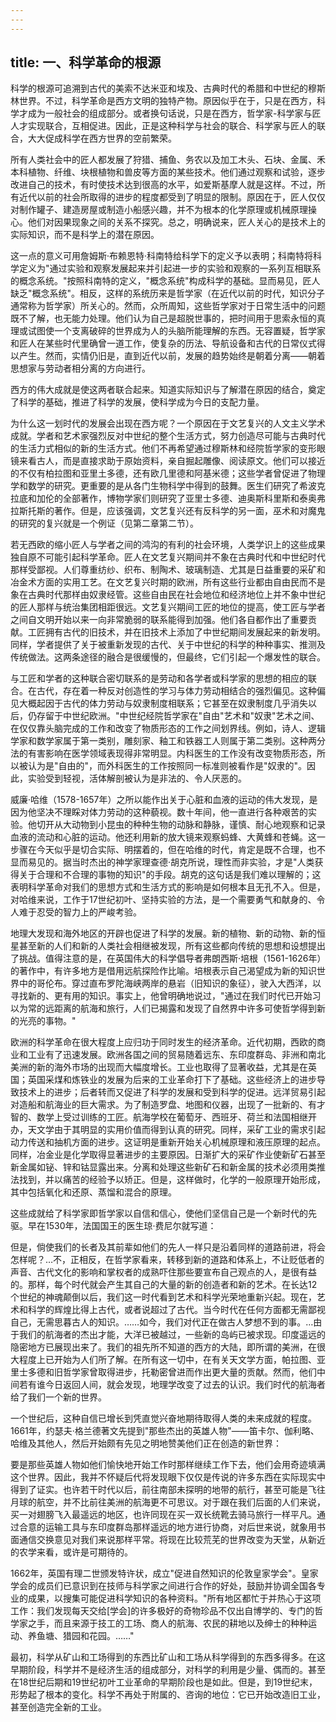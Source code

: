 ```yaml
---
---
---
```

title: 一、科学革命的根源
---



科学的根源可追溯到古代的美索不达米亚和埃及、古典时代的希腊和中世纪的穆斯林世界。不过，科学革命是西方文明的独特产物。原因似乎在于，只是在西方，科学才成为一般社会的组成部分。或者换句话说，只是在西方，哲学家-科学家与匠人才实现联合，互相促进。因此，正是这种科学与社会的联合、科学家与匠人的联合，大大促成科学在西方世界的空前繁荣。

所有人类社会中的匠人都发展了狩猎、捕鱼、务农以及加工木头、石块、金属、禾本科植物、纤维、块根植物和兽皮等方面的某些技术。他们通过观察和试验，逐步改进自己的技术，有时使技术达到很高的水平，如爱斯基摩人就是这样。不过，所有近代以前的社会所取得的进步的程度都受到了明显的限制。原因在于，匠人仅仅对制作罐子、建造房屋或制造小船感兴趣，并不为根本的化学原理或机械原理操心。他们对因果现象之间的关系不探究。总之，明确说来，匠人关心的是技术上的实际知识，而不是科学上的潜在原因。

这一点的意义可用詹姆斯·布赖恩特·科南特给科学下的定义予以表明；科南特将科学定义为"通过实验和观察发展起来并引起进一步的实验和观察的一系列互相联系的概念系统。"按照科南特的定义，"概念系统"构成科学的基础。显而易见，匠人缺乏"概念系统"。相反，这样的系统历来是哲学家（在近代以前的时代，知识分子通常称为哲学家）所关心的。然而，众所周知，这些哲学家对于日常生活中的问题既不了解，也无能力处理。他们认为自己是超脱世事的，把时间用于思索永恒的真理或试图使一个支离破碎的世界成为人的头脑所能理解的东西。无容置疑，哲学家和匠人在某些时代里确曾一道工作，使复杂的历法、导航设备和古代的日常仪式得以产生。然而，实情仍旧是，直到近代以前，发展的趋势始终是朝着分离——朝着思想家与劳动者相分离的方向进行。

西方的伟大成就是使这两者联合起来。知道实际知识与了解潜在原因的结合，奠定了科学的基础，推进了科学的发展，使科学成为今日的支配力量。

为什么这一划时代的发展会出现在西方呢？一个原因在于文艺复兴的人文主义学术成就。学者和艺术家强烈反对中世纪的整个生活方式，努力创造尽可能与古典时代的生活力式相似的新的生活方式。他们不再希望通过穆斯林和经院哲学家的变形眼镜来看古人，而是直接求助于原始资料，亲自掘起雕像、阅读原文。他们可以接近的不仅有柏拉图和亚里土多德，还有欧几里德和阿基米德；这些学者曾促进了物理学和数学的研究。更重要的是从各门生物科学中得到的鼓舞。医生们研究了希波克拉底和加伦的全部著作，博物学家们则研究了亚里士多德、迪奥斯科里斯和泰奥弗拉斯托斯的著作。但是，应该强调，文艺复兴还有反科学的另一面，巫术和对魔鬼的研究的复兴就是一个例证（见第二章第二节）。

若无西欧的缩小匠人与学者之间的鸿沟的有利的社会环境，人类学识上的这些成果独自原不可能引起科学革命。匠人在文艺复兴期间并不象在古典时代和中世纪时代那样受鄙视。人们尊重纺纱、织布、制陶术、玻璃制造、尤其是日益重要的采矿和冶金术方面的实用工艺。在文艺复兴时期的欧洲，所有这些行业都由自由民而不是象在古典时代那样由奴隶经管。这些自由民在社会地位和经济地位上并不象中世纪的匠人那样与统治集团相距很远。文艺复兴期间工匠的地位的提高，使工匠与学者之间自文明开始以来一向非常脆弱的联系能得到加强。他们各自都作出了重要贡献。工匠拥有古代的旧技术，并在旧技术上添加了中世纪期间发展起来的新发明。同样，学者提供了关于被重新发现的古代、关于中世纪的科学的种种事实、推测及传统做法。这两条途径的融合是很缓慢的，但最终，它们引起一个爆发性的联合。

与工匠和学者的这种联合密切联系的是劳动和各学者或科学家的思想的相应的联合。在古代，存在着一种反对创造性的学习与体力劳动相结合的强烈偏见。这种偏见大概起因于古代的体力劳动与奴隶制度相联系；它甚至在奴隶制度几乎消失以后，仍存留于中世纪欧洲。"中世纪经院哲学家在"自由"艺术和"奴隶"艺术之间、在仅仅靠头脑完成的工作和改变了物质形态的工作之间划界线。例如，诗人、逻辑学家和数学家属于第一类别，雕刻家、釉工和铁器工人则属于第二类别。这种两分法的有害影响在医学领域表现得非常明显。内科医生的工作没有改变物质形态，所以被认为是"自由的"，而外科医生的工作按照同一标准则被看作是"奴隶的"。因此，实验受到轻视，活体解剖被认为是非法的、令人厌恶的。

威廉·哈维（1578-1657年）之所以能作出关于心脏和血液的运动的伟大发现，是因为他坚决不理睬对体力劳动的这种藐视。数十年间，他一直进行各种艰苦的实验。他切开从大动物到小昆虫的种种生物的动脉和静脉，谨慎、耐心地观察和记录血液的流动和心脏的运动。他还利用新的放大镜来观察蚂蜂、大黄蜂和苍蝇。这一步骤在今天似乎是切合实际、明摆着的，但在哈维的时代，肯定是既不合理，也不显而易见的。据当时杰出的神学家理查德·胡克所说，理性而非实验，才是"人类获得关于合理和不合理的事物的知识"的手段。胡克的这句话是我们难以理解的；这表明科学革命对我们的思想方式和生活方式的影响是如何根本且无孔不入。但是，对哈维来说，工作于17世纪初叶、坚持实验的方法，是一个需要勇气和献身的、令人难于忍受的智力上的严峻考验。

地理大发现和海外地区的开辟也促进了科学的发展。新的植物、新的动物、新的恒星甚至新的人们和新的人类社会相继被发现，所有这些都向传统的思想和设想提出了挑战。值得注意的是，在英国伟大的科学倡导者弗朗西斯·培根（1561-1626年）的著作中，有许多地方是借用远航探险作比喻。培根表示自己渴望成为新的知识世界中的哥伦布。穿过直布罗陀海峡两岸的悬岩（旧知识的象征），驶入大西洋，以寻找新的、更有用的知识。事实上，他曾明确地说过，"通过在我们时代已开始习以为常的远距离的航海和旅行，人们已揭露和发现了自然界中许多可使哲学得到新的光亮的事物。"

欧洲的科学革命在很大程度上应归功于同时发生的经济革命。近代初期，西欧的商业和工业有了迅速发展。欧洲各国之间的贸易随着远东、东印度群岛、非洲和南北美洲的新的海外市场的出现而大幅度增长。工业也取得了显著收益，尤其是在英国；英国采煤和炼铁业的发展为后来的工业革命打下了基础。这些经济上的进步导致技术上的进步；后者转而又促进了科学的发展和受到科学的促进。远洋贸易引起对造船和航海业的巨大需求。为了制造罗盘、地图和仪器，出现了一批新的、有才智的、数学上受过训练的工匠。航海学校在葡萄牙、西班牙、荷兰和法国相继开办，天文学由于其明显的实用价值而得到认真的研究。同样，采矿工业的需求引起动力传送和抽机方面的进步。这证明是重新开始关心机械原理和液压原理的起点。同样，冶金业是化学取得显著进步的主要原因。日渐扩大的采矿作业使新矿石甚至新金属如铋、锌和钴显露出来。分离和处理这些新矿石和新金属的技术必须用类推法找到，并以痛苦的经验予以矫正。但是，这样做时，化学的一般原理开始形成，其中包括氧化和还原、蒸馏和混合的原理。

这些成就给了科学家即哲学家以自信和信心，使他们坚信自己是一个新时代的先驱。早在1530年，法国国王的医生琼·费尼尔就写道：

但是，倘使我们的长者及其前辈如他们的先人一样只是沿着同样的道路前进，将会怎样呢？…不，正相反，在哲学家看来，转移到新的道路和体系上，不让贬低者的声音、古代文化的影响和掌权者的成熟吓住那些要宣布自己观点的人，是很有益的。那样，每个时代就会产生其自己的大量的新的创造者和新的艺术。在长达12个世纪的神魂颠倒以后，我们这一时代看到艺术和科学光荣地重新兴起。现在，艺术和科学的辉煌比得上古代，或者说超过了古代。当今时代在任何方面都无需鄙视自己，无需思暮古人的知识。……如今，我们对代正在做古人梦想不到的事。…由于我们的航海者的杰出才能，大洋已被越过，一些新的岛屿已被求现。印度遥远的隐密地方已展现出来了。我们的祖先所不知道的西方的大陆，即所谓的美洲，在很大程度上已开始为人们所了解。在所有这一切中，在有关天文学方面，帕拉图、亚里士多德和旧哲学家曾取得进步，托勒密曾进而作出更大量的贡献。然而，他们中间若有谁今日返回人间，就会发现，地理学改变了过去的认识。我们时代的航海者给了我们一个新的世界。

一个世纪后，这种自信已增长到凭直觉兴奋地期待取得人类的未来成就的程度。1661年，约瑟夫·格兰德著文先提到"那些杰出的英雄人物"——笛卡尔、伽利略、哈维及其他人，然后开始颇有先见之明地赞美他们正在创造的新世界：

要是那些英雄人物如他们愉快地开始工作时那样继续工作下去，他们会用奇迹填满这个世界。因此，我并不怀疑后代将发现眼下仅仅是传说的许多东西在实际现实中得到了证实。也许若干时代以后，前往南部未探明的地带的航行，甚至可能是飞往月球的航空，并不比前往美洲的航海更不可思议。对于跟在我们后面的人们来说，买一对翅膀飞入最遥远的地区，也许同现在买一双长统靴去骑马旅行一样平凡。通过合意的运输工具与东印度群岛那样遥远的地方进行协商，对后世来说，就象用书面通信交换意见对我们来说那样平常。将现在比较荒芜的世界改变为天堂，从新近的农学来看，或许是可期待的。

1662年，英国有理二世颁发特许状，成立"促进自然知识的伦敦皇家学会"。皇家学会的成员们已意识到在技师与科学家之间进行合作的好处，鼓励并协调全国各专业的成果，以搜集可能促进科学知识的各种资料。"所有地区都忙于并热心于这项工作：我们发现每天交给[学会]的许多极好的奇物珍品不仅出自博学的、专门的哲学家之手，而且来源于技工的工场、商人的航海、农民的耕地以及绅士的种种运动、养鱼塘、猎园和花园。……"

最初，科学从矿山和工场得到的东西比矿山和工场从科学得到的东西多得多。在这早期阶段，科学并不是经济生活的组成部分，对科学的利用是少量、偶而的。甚至在18世纪后期和19世纪初叶工业革命的早期阶段也是如此。但是，到19世纪末，形势起了根本的变化。科学不再处于附属的、咨询的地位：它已开始改造旧工业，甚至创造完全新的工业。